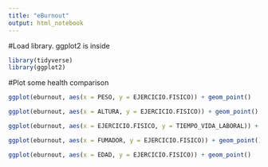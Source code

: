 ---
title: "eBurnout"
output: html_notebook
---

#Load library. ggplot2 is inside
```{r}
library(tidyverse)
library(ggplot2)
```



#Plot some health comparison

```{r}
ggplot(eburnout, aes(x = PESO, y = EJERCICIO.FISICO)) + geom_point()
```

```{r}
ggplot(eburnout, aes(x = ALTURA, y = EJERCICIO.FISICO)) + geom_point()
```

```{r}
ggplot(eburnout, aes(x = EJERCICIO.FISICO, y = TIEMPO_VIDA_LABORAL)) + geom_point()
```

```{r}
ggplot(eburnout, aes(x = FUMADOR, y = EJERCICIO.FISICO)) + geom_point()
```

```{r}
ggplot(eburnout, aes(x = EDAD, y = EJERCICIO.FISICO)) + geom_point()
```

